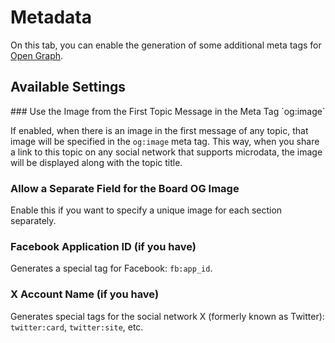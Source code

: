 # Metadata

On this tab, you can enable the generation of some additional meta tags for [Open Graph](https://ogp.me/).


## Available Settings

<Steps>
### Use the Image from the First Topic Message in the Meta Tag `og:image`

If enabled, when there is an image in the first message of any topic, that image will be specified in the `og:image` meta tag. This way, when you share a link to this topic on any social network that supports microdata, the image will be displayed along with the topic title.

### Allow a Separate Field for the Board OG Image

Enable this if you want to specify a unique image for each section separately.

### Facebook Application ID (if you have)

Generates a special tag for Facebook: `fb:app_id`.

### X Account Name (if you have)

Generates special tags for the social network X (formerly known as Twitter): `twitter:card`, `twitter:site`, etc.
</Steps>
